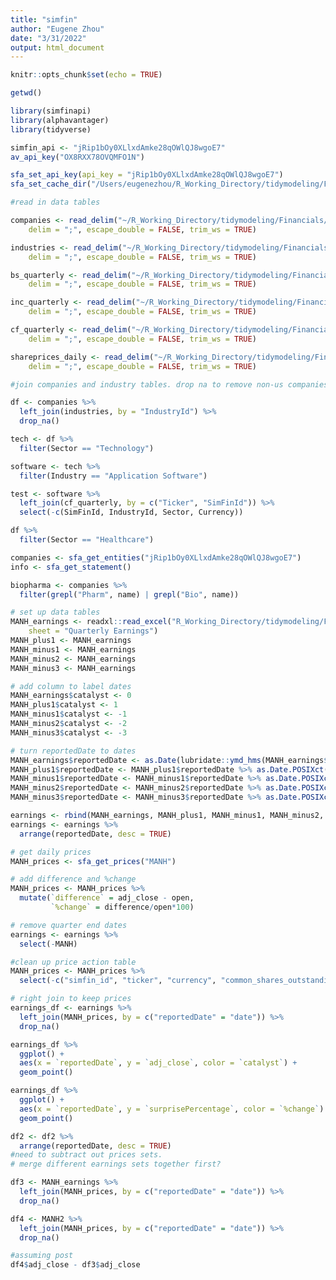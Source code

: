 ```yaml
---
title: "simfin"
author: "Eugene Zhou"
date: "3/31/2022"
output: html_document
---
```


```r
knitr::opts_chunk$set(echo = TRUE)
```

```r
getwd()
```

```r
library(simfinapi)
library(alphavantager)
library(tidyverse)
```

```r
simfin_api <- "jRip1bOy0XLlxdAmke28qOWlQJ8wgoE7"
av_api_key("OX8RXX78OVQMFO1N")
```


```r
sfa_set_api_key(api_key = "jRip1bOy0XLlxdAmke28qOWlQJ8wgoE7")
sfa_set_cache_dir("/Users/eugenezhou/R_Working_Directory/tidymodeling/Financials")
```

```r
#read in data tables

companies <- read_delim("~/R_Working_Directory/tidymodeling/Financials/us-companies.csv", 
    delim = ";", escape_double = FALSE, trim_ws = TRUE)

industries <- read_delim("~/R_Working_Directory/tidymodeling/Financials/industries.csv", 
    delim = ";", escape_double = FALSE, trim_ws = TRUE)

bs_quarterly <- read_delim("~/R_Working_Directory/tidymodeling/Financials/us-balance-quarterly.csv", 
    delim = ";", escape_double = FALSE, trim_ws = TRUE)

inc_quarterly <- read_delim("~/R_Working_Directory/tidymodeling/Financials/us-income-quarterly.csv", 
    delim = ";", escape_double = FALSE, trim_ws = TRUE)

cf_quarterly <- read_delim("~/R_Working_Directory/tidymodeling/Financials/us-cashflow-quarterly.csv", 
    delim = ";", escape_double = FALSE, trim_ws = TRUE)

shareprices_daily <- read_delim("~/R_Working_Directory/tidymodeling/Financials/us-shareprices-daily.csv", 
    delim = ";", escape_double = FALSE, trim_ws = TRUE)
```

```r
#join companies and industry tables. drop na to remove non-us companies

df <- companies %>% 
  left_join(industries, by = "IndustryId") %>%
  drop_na()
```

```r
tech <- df %>%
  filter(Sector == "Technology")

software <- tech %>%
  filter(Industry == "Application Software")
```

```r
test <- software %>%
  left_join(cf_quarterly, by = c("Ticker", "SimFinId")) %>%
  select(-c(SimFinId, IndustryId, Sector, Currency))
```

```r
df %>%
  filter(Sector == "Healthcare")
```


```r
companies <- sfa_get_entities("jRip1bOy0XLlxdAmke28qOWlQJ8wgoE7")
info <- sfa_get_statement()
```

```r
biopharma <- companies %>%
  filter(grepl("Pharm", name) | grepl("Bio", name))
```

```r
# set up data tables
MANH_earnings <- readxl::read_excel("R_Working_Directory/tidymodeling/Financials/MANH Test.xlsx", 
    sheet = "Quarterly Earnings")
MANH_plus1 <- MANH_earnings
MANH_minus1 <- MANH_earnings
MANH_minus2 <- MANH_earnings
MANH_minus3 <- MANH_earnings

# add column to label dates
MANH_earnings$catalyst <- 0
MANH_plus1$catalyst <- 1
MANH_minus1$catalyst <- -1
MANH_minus2$catalyst <- -2
MANH_minus3$catalyst <- -3

# turn reportedDate to dates
MANH_earnings$reportedDate <- as.Date(lubridate::ymd_hms(MANH_earnings$reportedDate))
MANH_plus1$reportedDate <- MANH_plus1$reportedDate %>% as.Date.POSIXct() + 1
MANH_minus1$reportedDate <- MANH_minus1$reportedDate %>% as.Date.POSIXct() - 1
MANH_minus2$reportedDate <- MANH_minus2$reportedDate %>% as.Date.POSIXct() - 2
MANH_minus3$reportedDate <- MANH_minus3$reportedDate %>% as.Date.POSIXct() - 3

earnings <- rbind(MANH_earnings, MANH_plus1, MANH_minus1, MANH_minus2, MANH_minus3)
earnings <- earnings %>%
  arrange(reportedDate, desc = TRUE)
```

```r
# get daily prices
MANH_prices <- sfa_get_prices("MANH")

# add difference and %change
MANH_prices <- MANH_prices %>%
  mutate(`difference` = adj_close - open, 
         `%change` = difference/open*100)
```

```r
# remove quarter end dates
earnings <- earnings %>%
  select(-MANH)

#clean up price action table
MANH_prices <- MANH_prices %>%
  select(-c("simfin_id", "ticker", "currency", "common_shares_outstanding", "dividend"))

# right join to keep prices
earnings_df <- earnings %>%
  left_join(MANH_prices, by = c("reportedDate" = "date")) %>%
  drop_na()

earnings_df %>%
  ggplot() + 
  aes(x = `reportedDate`, y = `adj_close`, color = `catalyst`) + 
  geom_point()

earnings_df %>%
  ggplot() + 
  aes(x = `reportedDate`, y = `surprisePercentage`, color = `%change`) + 
  geom_point()
```

```r
df2 <- df2 %>%
  arrange(reportedDate, desc = TRUE)
#need to subtract out prices sets. 
# merge different earnings sets together first?

```

```r
df3 <- MANH_earnings %>%
  left_join(MANH_prices, by = c("reportedDate" = "date")) %>%
  drop_na()
```

```r
df4 <- MANH2 %>%
  left_join(MANH_prices, by = c("reportedDate" = "date")) %>%
  drop_na()
```

```r
#assuming post
df4$adj_close - df3$adj_close
```



